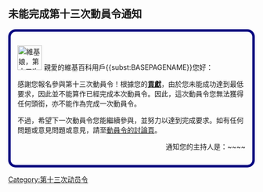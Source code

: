 == 未能完成第十三次動員令通知 ==
<div style="border: 5px solid Navy; {{gradient|#c0ffff|#80FF80|vertical}}; padding: 1em; -moz-border-radius: 15px; -webkit-border-radius: 15px; border-radius: 15px ;">
[[File:Wikipe-tan coaching.png|50px|right|維基娘，第十三次動員令的吉祥物]]
親愛的維基百科用戶{{<includeonly>subst:</includeonly>BASEPAGENAME}}您好：

感謝您報名參與第十三次動員令！根據您的[[Wikipedia:动员令/第十三次动员令/个人贡献/{{<includeonly>subst:</includeonly>BASEPAGENAME}}|'''貢獻''']]，由於您未能成功達到最低要求，因此並不能算作已經完成本次動員令。因此，這次動員令您無法獲得任何頭銜，亦不能作為完成一次動員令。

不過，希望下一次動員令您能繼續參與，並努力以達到完成要求。如有任何問題或意見問題或意見，請至[[Wikipedia talk:動員令/第十三次動員令|動員令的討論頁]]。

<div align="right">通知您的主持人是：~~<includeonly></includeonly>~~</div></div><noinclude>

{{Documentation}}
[[Category:第十三次动员令]]</noinclude>